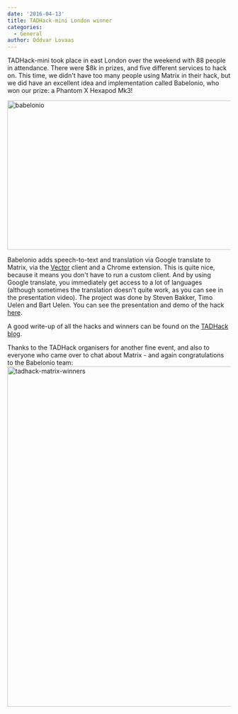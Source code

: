 ```yaml
---
date: '2016-04-13'
title: TADHack-mini London winner
categories:
  - General
author: Oddvar Lovaas
---
```


TADHack-mini took place in east London over the weekend with 88 people in attendance. There were $8k in prizes, and five different services to hack on. This time, we didn't have too many people using Matrix in their hack, but we did have an excellent idea and implementation called Babelonio, who won our prize: a Phantom X Hexapod Mk3!

<img src="https://matrix.org/blog/wp-content/uploads/2016/04/babelonio.jpg" alt="babelonio" width="599" height="337" class="aligncenter size-full wp-image-1600" />

Babelonio adds speech-to-text and translation via Google translate to Matrix, via the <a href="https://vector.im">Vector</a> client and a Chrome extension. This is quite nice, because it means you don't have to run a custom client. And by using Google translate, you immediately get access to a lot of languages (although sometimes the translation doesn't quite work, as you can see in the presentation video). The project was done by Steven Bakker, Timo Uelen and Bart Uelen. You can see the presentation and demo of the hack <a href="https://www.youtube.com/watch?v=_LP5aJPRMSw">here</a>.

A good write-up of all the hacks and winners can be found on the <a href="http://blog.tadhack.com/2016/04/10/quick-summary-of-tadhack-mini-london-2016-and-the-winners/">TADHack blog</a>.

Thanks to the TADHack organisers for another fine event, and also to everyone who came over to chat about Matrix - and again congratulations to the Babelonio team:
<img src="https://matrix.org/blog/wp-content/uploads/2016/04/tadhack-matrix-winners-1024x768.jpg" alt="tadhack-matrix-winners" width="1024" height="768" class="aligncenter size-large wp-image-1601" />